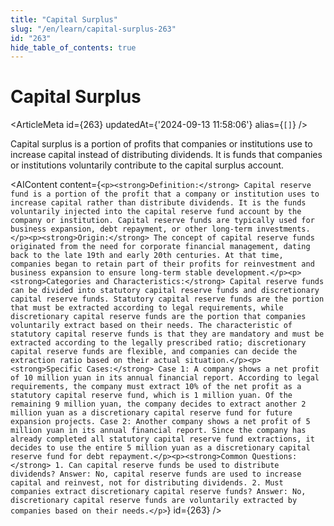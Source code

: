 ```yaml
---
title: "Capital Surplus"
slug: "/en/learn/capital-surplus-263"
id: "263"
hide_table_of_contents: true
---
```



# Capital Surplus

<ArticleMeta id={263} updatedAt={'2024-09-13 11:58:06'} alias={`[]`} />
<div className='border-solid border-b border-t-0 my-4 border-[var(--ifm-color-gray-300)]' />

Capital surplus is a portion of profits that companies or institutions use to increase capital instead of distributing dividends. It is funds that companies or institutions voluntarily contribute to the capital surplus account.

<AIContent content={`<p><strong>Definition:</strong> Capital reserve fund is a portion of the profit that a company or institution uses to increase capital rather than distribute dividends. It is the funds voluntarily injected into the capital reserve fund account by the company or institution. Capital reserve funds are typically used for business expansion, debt repayment, or other long-term investments.</p><p><strong>Origin:</strong> The concept of capital reserve funds originated from the need for corporate financial management, dating back to the late 19th and early 20th centuries. At that time, companies began to retain part of their profits for reinvestment and business expansion to ensure long-term stable development.</p><p><strong>Categories and Characteristics:</strong> Capital reserve funds can be divided into statutory capital reserve funds and discretionary capital reserve funds. Statutory capital reserve funds are the portion that must be extracted according to legal requirements, while discretionary capital reserve funds are the portion that companies voluntarily extract based on their needs. The characteristic of statutory capital reserve funds is that they are mandatory and must be extracted according to the legally prescribed ratio; discretionary capital reserve funds are flexible, and companies can decide the extraction ratio based on their actual situation.</p><p><strong>Specific Cases:</strong> Case 1: A company shows a net profit of 10 million yuan in its annual financial report. According to legal requirements, the company must extract 10% of the net profit as a statutory capital reserve fund, which is 1 million yuan. Of the remaining 9 million yuan, the company decides to extract another 2 million yuan as a discretionary capital reserve fund for future expansion projects. Case 2: Another company shows a net profit of 5 million yuan in its annual financial report. Since the company has already completed all statutory capital reserve fund extractions, it decides to use the entire 5 million yuan as a discretionary capital reserve fund for debt repayment.</p><p><strong>Common Questions:</strong> 1. Can capital reserve funds be used to distribute dividends? Answer: No, capital reserve funds are used to increase capital and reinvest, not for distributing dividends. 2. Must companies extract discretionary capital reserve funds? Answer: No, discretionary capital reserve funds are voluntarily extracted by companies based on their needs.</p>`} id={263} />
